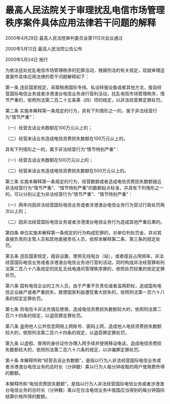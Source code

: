 # 最高人民法院关于审理扰乱电信市场管理秩序案件具体应用法律若干问题的解释

2000年4月28日 最高人民法院审判委员会第1113次会议通过

2000年5月12日 最高人民法院公告公布

2000年5月24日 施行

  

为依法惩处扰乱电信市场管理秩序的犯罪活动，根据刑法的有关规定，现就审理这类案件具体应用法律的若干问题解释如下：

第一条 违反国家规定，采取租用国际专线、私设转接设备或者其他方法，擅自经营国际电信业务或者涉港澳台电信业务进行营利活动，扰乱电信市场管理秩序，情节严重的，依照刑法第二百二十五条第（四）项的规定，以非法经营罪定罪处罚。

第二条 实施本解释第一条规定的行为，具有下列情形之一的，属于非法经营行为“情节严重”：

（一）经营去话业务数额在100万元以上的；

（二）经营来话业务造成电信资费损失数额在100万元以上的。

具有下列情形之一的，属于非法经营行为“情节特别严重”：

（一）经营去话业务数额在500万元以上的；

（二）经营来话业务造成电信资费损失数额在500万元以上的。

第三条 实施本解释第一条规定的行为，经营数额或者造成电信资费损失数额接近非法经营行为“情节严重”、“情节特别严重”的数额起点标准，并具有下列情形之一的，可以分别认定为非法经营行为“情节严重”、“情节特别严重”：

（一）两年内因非法经营国际电信业务或者涉港澳台电信业务行为受过行政处罚两次以上的；

（二）因非法经营国际电信业务或者涉港澳台电信业务行为造成其他严重后果的。

第四条 单位实施本解释第一条规定的行为构成犯罪的，对单位判处罚金，并对其直接负责的主管人员和其他直接责任人员，依照本解释第二条、第三条的规定处罚。

第五条 违反国家规定，擅自设置、使用无线电台（站），或者擅自占用频率，非法经营国际电信业务或者涉港澳台电信业务进行营利活动，同时构成非法经营罪和刑法第二百八十八条规定的扰乱无线电通讯管理秩序罪的，依照处罚较重的规定定罪处罚。

第六条 国有电信企业的工作人员，由于严重不负责任或者滥用职权，造成国有电信企业破产或者严重损失，致使国家利益遭受重大损失的，依照刑法第一百六十八条的规定定罪处罚。

第七条 将电信卡非法充值后使用，造成电信资费损失数额较大的，依照刑法第二百六十四条的规定，以盗窃罪定罪处罚。

第八条 盗用他人公共信息网络上网账号、密码上网，造成他人电信资费损失数额较大的，依照刑法第二百六十四条的规定，以盗窃罪定罪处罚。

第九条 以虚假、冒用的身份证件办理入网手续并使用移动电话，造成电信资费损失数额较大的，依照刑法第二百六十六条的规定，以诈骗罪定罪处罚。

第十条 本解释所称“经营去话业务数额”，是指以行为人非法经营国际电信业务或者涉港澳台电信业务的总时长（分钟数）乘以行为人每分钟收取的用户使用费所得的数额。

本解释所称“电信资费损失数额”，是指以行为人非法经营国际电信业务或者涉港澳台电信业务的总时长（分钟数）乘以在合法电信业务中我国应当得到的每分钟国际结算价格所得的数额。